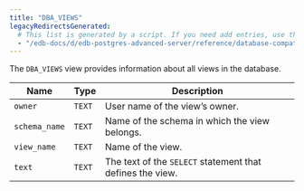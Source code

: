 ```yaml
---
title: "DBA_VIEWS"
legacyRedirectsGenerated:
  # This list is generated by a script. If you need add entries, use the `legacyRedirects` key.
  - "/edb-docs/d/edb-postgres-advanced-server/reference/database-compatibility-for-oracle-developers-reference-guide/9.6/Database_Compatibility_for_Oracle_Developers_Reference_Guide.1.163.html"
---
```


<div id="dba_views" class="registered_link"></div>

The `DBA_VIEWS` view provides information about all views in the database.

| Name          | Type   | Description                                               |
| ------------- | ------ | --------------------------------------------------------- |
| `owner`       | `TEXT` | User name of the view’s owner.                            |
| `schema_name` | `TEXT` | Name of the schema in which the view belongs.             |
| `view_name`   | `TEXT` | Name of the view.                                         |
| `text`        | `TEXT` | The text of the `SELECT` statement that defines the view. |
